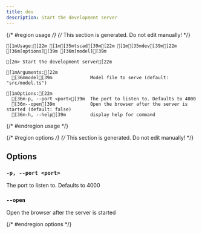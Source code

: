 ```yaml
---
title: dev
description: Start the development server
---
```


{/* #region usage */}
{/* This section is generated. Do not edit manually! */}

```ansi title="Terminal"
[1mUsage:[22m [1m[35mtscad[39m[22m [1m[35mdev[39m[22m [36m[options][39m [36m[model][39m

[2m> Start the development server[22m

[1mArguments:[22m
  [36mmodel[39m              Model file to serve (default: "src/model.ts")

[1mOptions:[22m
  [36m-p, --port <port>[39m  The port to listen to. Defaults to 4000
  [36m--open[39m             Open the browser after the server is started (default: false)
  [36m-h, --help[39m         display help for command

```

{/* #endregion usage */}

{/* #region options */}
{/* This section is generated. Do not edit manually! */}

## Options
    
### `-p, --port <port>`

The port to listen to. Defaults to 4000

### `--open`

Open the browser after the server is started

{/* #endregion options */}

